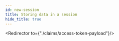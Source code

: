 ```yaml
---
id: new-session
title: Storing data in a session
hide_title: true
---
```


<!-- COPY DOCS -->
<!-- ./thirdpartyemailpassword/common-customizations/sessions/new-session.mdx -->


<Redirector to={"./claims/access-token-payload"}/>